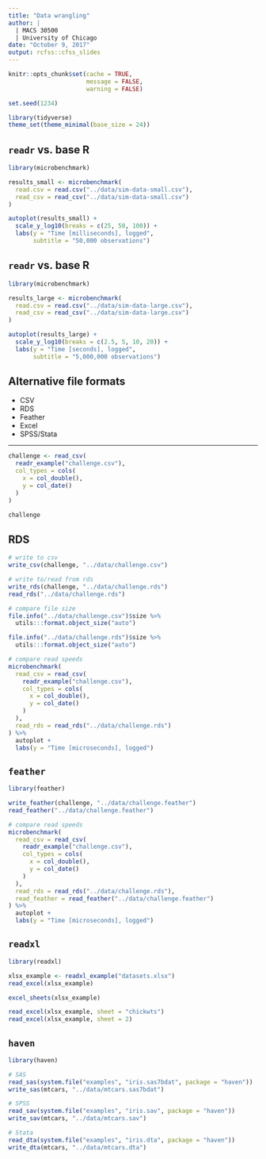 ```yaml
---
title: "Data wrangling"
author: |
  | MACS 30500
  | University of Chicago
date: "October 9, 2017"
output: rcfss::cfss_slides
---
```


```r
knitr::opts_chunk$set(cache = TRUE,
                      message = FALSE,
                      warning = FALSE)

set.seed(1234)

library(tidyverse)
theme_set(theme_minimal(base_size = 24))
```

## `readr` vs. base R

```r
library(microbenchmark)

results_small <- microbenchmark(
  read.csv = read.csv("../data/sim-data-small.csv"),
  read_csv = read_csv("../data/sim-data-small.csv")
)
```

```r
autoplot(results_small) +
  scale_y_log10(breaks = c(25, 50, 100)) +
  labs(y = "Time [milliseconds], logged",
       subtitle = "50,000 observations")
```

## `readr` vs. base R

```r
library(microbenchmark)

results_large <- microbenchmark(
  read.csv = read.csv("../data/sim-data-large.csv"),
  read_csv = read_csv("../data/sim-data-large.csv")
)
```

```r
autoplot(results_large) +
  scale_y_log10(breaks = c(2.5, 5, 10, 20)) +
  labs(y = "Time [seconds], logged",
       subtitle = "5,000,000 observations")
```

## Alternative file formats

* CSV
* RDS
* Feather
* Excel
* SPSS/Stata

----

```r
challenge <- read_csv(
  readr_example("challenge.csv"), 
  col_types = cols(
    x = col_double(),
    y = col_date()
  )
)

challenge
```

## RDS {.scrollable}

```r
# write to csv
write_csv(challenge, "../data/challenge.csv")

# write to/read from rds
write_rds(challenge, "../data/challenge.rds")
read_rds("../data/challenge.rds")
```

```r
# compare file size
file.info("../data/challenge.csv")$size %>%
  utils:::format.object_size("auto")

file.info("../data/challenge.rds")$size %>%
  utils:::format.object_size("auto")
```

```r
# compare read speeds
microbenchmark(
  read_csv = read_csv(
    readr_example("challenge.csv"), 
    col_types = cols(
      x = col_double(),
      y = col_date()
    )
  ),
  read_rds = read_rds("../data/challenge.rds")
) %>%
  autoplot +
  labs(y = "Time [microseconds], logged")
```

## `feather`

```r
library(feather)

write_feather(challenge, "../data/challenge.feather")
read_feather("../data/challenge.feather")
```

```r
# compare read speeds
microbenchmark(
  read_csv = read_csv(
    readr_example("challenge.csv"), 
    col_types = cols(
      x = col_double(),
      y = col_date()
    )
  ),
  read_rds = read_rds("../data/challenge.rds"),
  read_feather = read_feather("../data/challenge.feather")
) %>%
  autoplot +
  labs(y = "Time [microseconds], logged")
```

## `readxl` {.scrollable}

```r
library(readxl)

xlsx_example <- readxl_example("datasets.xlsx")
read_excel(xlsx_example)
```

```r
excel_sheets(xlsx_example)
```

```r
read_excel(xlsx_example, sheet = "chickwts")
read_excel(xlsx_example, sheet = 2)
```

## `haven` {.scrollable}

```r
library(haven)

# SAS
read_sas(system.file("examples", "iris.sas7bdat", package = "haven"))
write_sas(mtcars, "../data/mtcars.sas7bdat")

# SPSS
read_sav(system.file("examples", "iris.sav", package = "haven"))
write_sav(mtcars, "../data/mtcars.sav")

# Stata
read_dta(system.file("examples", "iris.dta", package = "haven"))
write_dta(mtcars, "../data/mtcars.dta")
```
